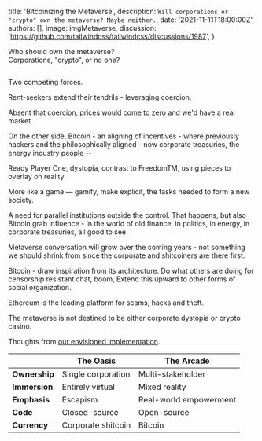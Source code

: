 
  title: 'Bitcoinizing the Metaverse',
  description: `Will corporations or "crypto" own the metaverse? Maybe neither.`,
  date: '2021-11-11T18:00:00Z',
  authors: [],
  image: imgMetaverse,
  discussion: 'https://github.com/tailwindcss/tailwindcss/discussions/1987',
}

<p className='text-center italic text-xl leading-relaxed'>
  Who should own the metaverse?
  <br />
  Corporations, "crypto", or no one?
</p>

<div style={{ ...IMGCONTAINER, height: 300, marginBottom: 40 }}>
  <Image
    className='h-64 w-full object-cover object-center rounded-lg'
    src={imgMetaverse}
    alt=''
    layout='fill'
    objectFit='cover'
  />
</div>

Two competing forces.

Rent-seekers extend their tendrils - leveraging coercion.

Absent that coercion, prices would come to zero and we'd have a real market.

On the other side, Bitcoin - an aligning of incentives - where previously hackers and the philosophically
aligned - now corporate treasuries, the energy industry people --

Ready Player One, dystopia, contrast to FreedomTM, using pieces to overlay on reality.

More like a game &mdash; gamify, make explicit, the tasks needed to form a new society.

A need for parallel institutions outside the control. That happens, but also Bitcoin grab influence -
in the world of old finance, in politics, in energy, in corporate treasuries, all good to see.

Metaverse conversation will grow over the coming years - not something we should shrink from since
the corporate and shitcoiners are there first.

Bitcoin - draw inspiration from its architecture. Do what others are doing for censorship resistant chat, boom,
Extend this upward to other forms of social organization.

Ethereum is the leading platform for scams, hacks and theft.

The metaverse is not destined to be either corporate dystopia or crypto casino.

Thoughts from [our envisioned implementation](https://github.com/ArcadeCity/arcade/blob/main/docs/metaverse.md).

|               | **The Oasis**      | **The Arcade**         |
| ------------- | ------------------ | ---------------------- |
| **Ownership** | Single corporation | Multi-stakeholder      |
| **Immersion** | Entirely virtual   | Mixed reality          |
| **Emphasis**  | Escapism           | Real-world empowerment |
| **Code**      | Closed-source      | Open-source            |
| **Currency**  | Corporate shitcoin | Bitcoin                |
